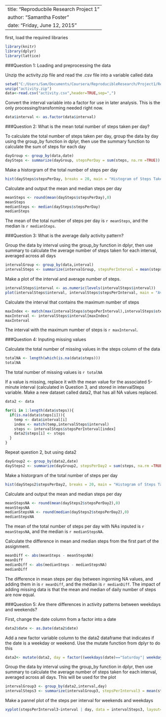 -----------------------------------------------
title: "Reproducbile Research Project 1"
author: "Samantha Foster"
date: "Friday, June 12, 2015"
-----------------------------------------------

first, load the required libraries

```r
library(knitr)
library(dplyr)
library(lattice)
```


###Question 1: Loading and preprocessing the data

Unzip the activity.zip file and read the .csv file into a variable called data

```r
setwd("C:/Users/Sam/Documents/Coursera/ReproducibleResearch/Project1/RepData_PeerAssessment1")
unzip("activity.zip")
data<-read.csv("activity.csv",header=TRUE,sep=",")
```

Convert the interval variable into a factor for use in later analysis.  This is the only processing/transforming needed right now.

```r
data$interval <- as.factor(data$interval)
```

###Question 2: What is the mean total number of steps taken per day?

To calculate the total number of steps taken per day, group the data by day using 
the group_by function in dplyr, then use the summary function to calculate the sum 
of steps for each day

```r
dayGroup <- group_by(data,date)
daySteps <- summarize(dayGroup, stepsPerDay = sum(steps, na.rm =TRUE))
```

Make a historgram of the total number of steps per day
```r
hist(daySteps$stepsPerDay, breaks = 20, main = "Histogram of Steps Taken per Day", xlab = "Steps Per Day")
```

Calculate and output the mean and median steps per day
```r
meanSteps <- round(mean(daySteps$stepsPerDay),0)
meanSteps
medianSteps <- median(daySteps$stepsPerDay)
medianSteps
```

The mean of the total number of steps per day is `r meanSteps`, and the median is `r medianSteps`.

###Question 3: What is the average daily activity pattern?

Group the data by interval using the group_by function in dplyr, then use summary to calculate the 
average number of steps taken for each interval, averaged across all days

```r
intervalGroup <- group_by(data,interval)
intervalSteps <- summarize(intervalGroup, stepsPerInterval = mean(steps, na.rm=TRUE))

```

Make a plot of the interval and average number of steps.  

```r
intervalSteps$interval <- as.numeric(levels(intervalSteps$interval))
plot(intervalSteps$interval, intervalSteps$stepsPerInterval, main = "Average Number of Steps per Interval",xlab="Inverval", ylab="Average Steps",type="l")
```

Calculate the interval that contains the maximum number of steps
```r
maxIndex <- match(max(intervalSteps$stepsPerInterval),intervalSteps$stepsPerInterval)
maxInterval <- intervalSteps$interval[maxIndex]
maxInterval
```

The interval with the maximum number of steps is `r maxInterval`.

###Question 4: Inputing missing values 

Calculate the total number of missing values in the steps column of the data
```r
totalNA <- length(which(is.na(data$steps)))
totalNA
```
The total number of missing values is `r totalNA`

If a value is missing, replace it with the mean value for the associated 5-minute interval (calculated in Question 3, and stored in intervalSteps variable.
Make a new dataset called data2, that has all NA values replaced.

```r
data2 <- data

for(i in 1:length(data$steps)){
  if(is.na(data$steps[i])){
    temp <- data$interval[i]
    index <- match(temp,intervalSteps$interval)
    steps <- intervalSteps$stepsPerInterval[index]
    data2$steps[i] <- steps
  }
}

```

Repeat question 2, but using data2


```r
dayGroup2 <- group_by(data2,date)
daySteps2 <- summarize(dayGroup2, stepsPerDay2 = sum(steps, na.rm =TRUE))
```

Make a historgram of the total number of steps per day
```r
hist(daySteps2$stepsPerDay2, breaks = 20, main = "Histogram of Steps Taken per Day", xlab = "Steps Per Day")
```

Calculate and output the mean and median steps per day
```r
meanStepsNA <- round(mean(daySteps2$stepsPerDay2),0)
meanStepsNA
medianStepsNA <- round(median(daySteps2$stepsPerDay2),0)
medianStepsNA
```

The mean of the total number of steps per day with NAs inputed is `r meanStepsNA`, and the median is `r medianStepsNA`.

Calculate the difference in mean and median steps from the first part of the assignment.

```r
meanDiff <- abs(meanSteps - meanStepsNA)
meanDiff
medianDiff <- abs(medianSteps - medianStepsNA)
medianDiff

```

The difference in mean steps per day between ingorning NA values, and adding them in is `r meanDiff`, and the median is `r medianDiff`. The impact of adding missing data is that the mean and median of daily number of steps are now equal. 

###Question 5: Are there differences in activity patterns between weekdays and weekends?

First, change the date column from a factor into a date
```r
data2$date <- as.Date(data2$date)
```

Add a new factor variable column to the data2 dataframe that indicates if the date is a weekday or weekend.  Use the mutate function from dplyr to do this

```r
data2<- mutate(data2, day = factor((weekdays(date)=="Saturday"| weekdays(date)=="Sunday"), labels = c("weekdays","weekend")))
```

Group the data by interval using the group_by function in dplyr, then use summary to calculate the 
average number of steps taken for each interval, averaged across all days.  This will be used for the plot

```r
intervalGroup3 <- group_by(data2,interval,day)
intervalSteps3 <- summarize(intervalGroup3, stepsPerInterval3 = mean(steps, na.rm=TRUE))
```

Make a pannel plot of the steps per interval for weekends and weekdays
```r

xyplot(stepsPerInterval3~interval | day, data = intervalSteps3, layout=c(1,2),ylab="Number of steps",type="l")
```
